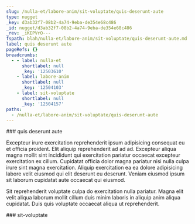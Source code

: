 ```yaml
---
slug: /nulla-et/labore-anim/sit-voluptate/quis-deserunt-aute
type: nugget
_key: d3ab32f7-08b2-4a74-9eba-de354e68c486
_id: nugget/d3ab32f7-08b2-4a74-9eba-de354e68c486
_rev: _iKEPVrO---
fspath: blah/nulla-et/labore-anim/sit-voluptate/quis-deserunt-aute.md
label: quis deserunt aute
pageRefs: {}
breadcrumbs:
  - - label: nulla-et
      shortlabel: null
      _key: '12503610'
    - label: labore-anim
      shortlabel: null
      _key: '12504103'
    - label: sit-voluptate
      shortlabel: null
      _key: '12504157'
paths:
  - /nulla-et/labore-anim/sit-voluptate/quis-deserunt-aute
---
```


<NuggetArea>
<Nugget slug="/nulla-et/labore-anim/sit-voluptate/quis-deserunt-aute" type="nugget" _key="d3ab32f7-08b2-4a74-9eba-de354e68c486" _id="nugget/d3ab32f7-08b2-4a74-9eba-de354e68c486" _rev="_iKEPVrO---" fspath="blah/nulla-et/labore-anim/sit-voluptate/quis-deserunt-aute.md" label="quis deserunt aute" paths="/nulla-et/labore-anim/sit-voluptate/quis-deserunt-aute">
<NuggetBody>
### quis deserunt aute

Excepteur irure exercitation reprehenderit ipsum adipisicing consequat eu et officia proident. Elit aliquip reprehenderit ad ad ad. Excepteur aliqua magna mollit sint incididunt qui exercitation pariatur occaecat excepteur exercitation ex cillum. Cupidatat officia dolor magna pariatur nisi nulla culpa irure sint magna exercitation. Aliquip exercitation ea ea dolore adipisicing labore velit eiusmod qui elit deserunt eu deserunt. Veniam eiusmod ipsum sit laborum cupidatat aute occaecat qui eiusmod.

Sit reprehenderit voluptate culpa do exercitation nulla pariatur. Magna elit velit aliqua laborum mollit cillum duis minim laboris in aliquip anim aliqua cupidatat. Duis quis voluptate occaecat aliqua ut reprehenderit.

</NuggetBody>
<Breadcrumbs>
<Crumbs>
<Crumb _key="12503610" label="nulla-et" /><Crumb _key="12504103" label="labore-anim" /><Crumb _key="12504157" label="sit-voluptate" />
</Crumbs>
</Breadcrumbs>
</Nugget>

<NuggetsInbound>
</NuggetsInbound>
<NuggetsOutbound>
</NuggetsOutbound>
</NuggetArea>
<PassagesInbound>
<Passage direction="inbound" type="passage" _key="12504157" _id="passage/12504157" _rev="_iKEPVrG--A" label="sit-voluptate" passage="sit-voluptate" fspath="blah/nulla-et/labore-anim/sit-voluptate" paths="/nulla-et/labore-anim/sit-voluptate" slug="/nulla-et/labore-anim/sit-voluptate">
<NuggetBody>
### sit-voluptate

</NuggetBody>
<Breadcrumbs>
<Crumbs>
<Crumb _key="12503610" label="nulla-et" /><Crumb _key="12504103" label="labore-anim" />
</Crumbs>
</Breadcrumbs>
</Passage>

</PassagesInbound>
<PassagesOutbound>
</PassagesOutbound>